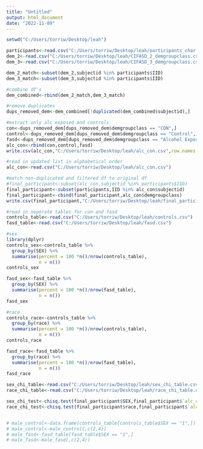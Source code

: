 ---
title: "Untitled"
output: html_document
date: "2022-11-09"
---

```{r set wd/ read in csv }
setwd("C:/Users/torriw/Desktop/leah")

participants<-read.csv("C:/Users/torriw/Desktop/leah/participants_char.csv")
dem_2<-read.csv("C:/Users/torriw/Desktop/leah/CIFASD_2_demgroupclass.csv")
dem_3<-read.csv("C:/Users/torriw/Desktop/leah/CIFASD_3_demgroupclass.csv")
```



```{r match sample ids}
dem_2_match<-subset(dem_2,subjectid %in% participants$IID)
dem_3_match<-subset(dem_3,subjectid %in% participants$IID)

#combine df's
dem_combined<-rbind(dem_2_match,dem_3_match)

#remove duplicates
dups_removed_dem<-dem_combined[!duplicated(dem_combined$subjectid),]

#extract only alc exposed and controls
con<-dups_removed_dem[dups_removed_dem$demgroupclass == "CON",]
control<-dups_removed_dem[dups_removed_dem$demgroupclass == "Control",]
fasd<-dups_removed_dem[dups_removed_dem$demgroupclass == "Alcohol Exposed/FASD",]
alc_con<-rbind(con,control,fasd)
write.csv(alc_con,"C:/Users/torriw/Desktop/leah/alc_con.csv",row.names = FALSE)

#read in updated list in alphabetical order
alc_con<-read.csv("C:/Users/torriw/Desktop/leah/alc_con.csv")

#match non-duplicated and filtered df to original df
#final_participant<-subset(alc_con,subjectid %in% participants$IID)
final_participant<-subset(participants,IID %in% alc_con$subjectid)
final_participant<-cbind(final_participant,alc_con$demgroupclass)
write.csv(final_participant,"C:/Users/torriw/Desktop/leah/final_participant.csv",row.names = FALSE)
```



```{r find percentages of each group }
#read in seperate tables for con and fasd
controls_table<-read.csv("C:/Users/torriw/Desktop/leah/controls.csv")
fasd_table<-read.csv("C:/Users/torriw/Desktop/leah/fasd.csv")

#sex 
library(dplyr)
controls_sex<-controls_table %>% 
  group_by(SEX) %>%
  summarise(percent = 100 *n()/nrow(controls_table),
            n = n())
controls_sex

fasd_sex<-fasd_table %>%    
  group_by(SEX) %>%
  summarise(percent = 100 *n()/nrow(fasd_table),
            n = n())
fasd_sex

#race
controls_race<-controls_table %>% 
  group_by(race) %>%
  summarise(percent = 100 *n()/nrow(controls_table),
            n = n())
controls_race

fasd_race<-fasd_table %>% 
  group_by(race) %>%
  summarise(percent = 100 *n()/nrow(fasd_table),
            n = n())
fasd_race
```
```{r chi square test }
sex_chi_table<-read.csv("C:/Users/torriw/Desktop/leah/sex_chi_table.csv")
race_chi_table<-read.csv("C:/Users/torriw/Desktop/leah/race_chi_table.csv")

sex_chi_test<-chisq.test(final_participant$SEX,final_participant$`alc_con$demgroupclass`,correct=FALSE)
race_chi_test<-chisq.test(final_participant$race,final_participant$`alc_con$demgroupclass`,correct=FALSE)


# male_control<-data.frame(controls_table[controls_table$SEX == "1",])
# male_control<-male_control[,c(2,4)]
# male_fasd<-fasd_table[fasd_table$SEX == "1",]
# male_fasd<-male_fasd[,c(2,4)]


```

